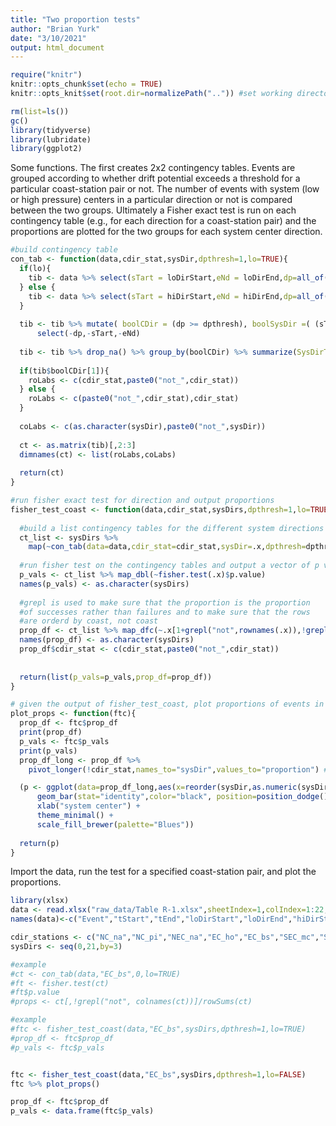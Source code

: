 ```yaml
---
title: "Two proportion tests"
author: "Brian Yurk"
date: "3/10/2021"
output: html_document
---
```


```r
require("knitr")
knitr::opts_chunk$set(echo = TRUE)
knitr::opts_knit$set(root.dir=normalizePath("..")) #set working directory to the project directory
```


```r
rm(list=ls())
gc()
library(tidyverse)
library(lubridate)
library(ggplot2)
```

Some functions. The first creates 2x2 contingency tables. Events are grouped according to whether drift potential exceeds a threshold for a particular coast-station pair or not. The number of events with system (low or high pressure) centers in a particular direction or not is compared between the two groups. Ultimately a Fisher exact test is run on each contingency table (e.g., for each direction for a coast-station pair) and the proportions are plotted for the two groups for each system center direction.

```r
#build contingency table
con_tab <- function(data,cdir_stat,sysDir,dpthresh=1,lo=TRUE){
  if(lo){
    tib <- data %>% select(sTart = loDirStart,eNd = loDirEnd,dp=all_of(cdir_stat)) 
  } else {
    tib <- data %>% select(sTart = hiDirStart,eNd = hiDirEnd,dp=all_of(cdir_stat)) 
  }
  
  tib <- tib %>% mutate( boolCDir = (dp >= dpthresh), boolSysDir =( (sTart == sysDir) | (eNd == sysDir) ) ) %>% 
      select(-dp,-sTart,-eNd)
  
  tib <- tib %>% drop_na() %>% group_by(boolCDir) %>% summarize(SysDirT = sum(boolSysDir),SysDirF = sum(!boolSysDir))
  
  if(tib$boolCDir[1]){
    roLabs <- c(cdir_stat,paste0("not_",cdir_stat))
  } else {
    roLabs <- c(paste0("not_",cdir_stat),cdir_stat)
  }
  
  coLabs <- c(as.character(sysDir),paste0("not_",sysDir))
  
  ct <- as.matrix(tib)[,2:3]
  dimnames(ct) <- list(roLabs,coLabs)
    
  return(ct)
}

#run fisher exact test for direction and output proportions
fisher_test_coast <- function(data,cdir_stat,sysDirs,dpthresh=1,lo=TRUE){
  
  #build a list contingency tables for the different system directions 
  ct_list <- sysDirs %>%
    map(~con_tab(data=data,cdir_stat=cdir_stat,sysDir=.x,dpthresh=dpthresh,lo=lo))
  
  #run fisher test on the contingency tables and output a vector of p values
  p_vals <- ct_list %>% map_dbl(~fisher.test(.x)$p.value)
  names(p_vals) <- as.character(sysDirs)
  
  #grepl is used to make sure that the proportion is the proportion 
  #of successes rather than failures and to make sure that the rows 
  #are orderd by coast, not coast
  prop_df <- ct_list %>% map_dfc(~.x[1+grepl("not",rownames(.x)),!grepl("not", colnames(.x))]/rowSums(.x[1+grepl("not",rownames(.x)),]))
  names(prop_df) <- as.character(sysDirs)
  prop_df$cdir_stat <- c(cdir_stat,paste0("not_",cdir_stat))
  
  
  return(list(p_vals=p_vals,prop_df=prop_df))
}

# given the output of fisher_test_coast, plot proportions of events in with system center in the given direction for the two groups
plot_props <- function(ftc){
  prop_df <- ftc$prop_df
  print(prop_df)
  p_vals <- ftc$p_vals
  print(p_vals)
  prop_df_long <- prop_df %>%
    pivot_longer(!cdir_stat,names_to="sysDir",values_to="proportion") #long format better for plotting

  (p <- ggplot(data=prop_df_long,aes(x=reorder(sysDir,as.numeric(sysDir)),y=proportion,fill=cdir_stat)) +
      geom_bar(stat="identity",color="black", position=position_dodge()) +
      xlab("system center") +
      theme_minimal() +
      scale_fill_brewer(palette="Blues"))
  
  return(p)
}

```

Import the data, run the test for a specified coast-station pair, and plot the proportions.

```r
library(xlsx)
data <- read.xlsx("raw_data/Table R-1.xlsx",sheetIndex=1,colIndex=1:22,rowIndex=1:84, header=TRUE,stringsAsFactors=FALSE)
names(data)<-c("Event","tStart","tEnd","loDirStart","loDirEnd","hiDirStart","hiDirEnd","NC_na","NC_pi","NEC_na","EC_ho","EC_bs","SEC_mc","SEC_gt","SC_mc","SC_bh","SWC_ch","WC_ke","WC_mw","NWC_fa")

cdir_stations <- c("NC_na","NC_pi","NEC_na","EC_ho","EC_bs","SEC_mc","SEC_gt","SC_mc","SC_bh","SWC_ch","WC_ke","WC_mw","NWC_fa")
sysDirs <- seq(0,21,by=3)

#example
#ct <- con_tab(data,"EC_bs",0,lo=TRUE)
#ft <- fisher.test(ct)
#ft$p.value
#props <- ct[,!grepl("not", colnames(ct))]/rowSums(ct)

#example
#ftc <- fisher_test_coast(data,"EC_bs",sysDirs,dpthresh=1,lo=TRUE)
#prop_df <- ftc$prop_df
#p_vals <- ftc$p_vals


ftc <- fisher_test_coast(data,"EC_bs",sysDirs,dpthresh=1,lo=FALSE)
ftc %>% plot_props()

prop_df <- ftc$prop_df
p_vals <- data.frame(ftc$p_vals)
```